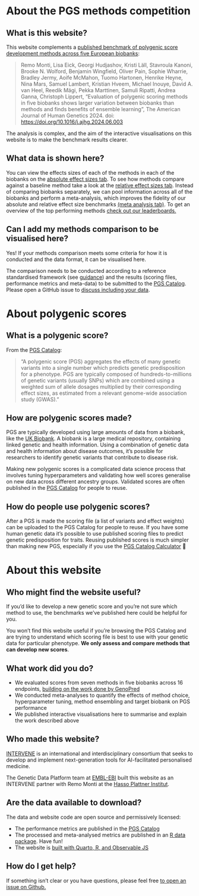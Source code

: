 # About the PGS methods competition

## What is this website?

This website complements a [published benchmark of polygenic score development methods across five European biobanks](https://doi.org/10.1101/2023.11.20.23298215):

> Remo Monti, Lisa Eick, Georgi Hudjashov, Kristi Läll, Stavroula Kanoni, Brooke N. Wolford, Benjamin Wingfield, Oliver Pain, Sophie Wharrie, Bradley Jermy, Aoife McMahon, Tuomo Hartonen, Henrike Heyne, Nina Mars, Samuel Lambert, Kristian Hveem, Michael Inouye, David A. van Heel, Reedik Mägi, Pekka Marttinen, Samuli Ripatti, Andrea Ganna, Christoph Lippert, "Evaluation of polygenic scoring methods in five biobanks shows larger variation between biobanks than methods and finds benefits of ensemble learning", The American Journal of Human Genetics 2024. doi: <https://doi.org/10.1016/j.ajhg.2024.06.003>

The analysis is complex, and the aim of the interactive visualisations on this website is to make the benchmark results clearer.

## What data is shown here? 

You can view the effects sizes of each of the methods in each of the biobanks on the [absolute effect sizes tab](effect-sizes.qmd). To see how methods compare against a baseline method take a look at the [relative effect sizes tab](relative.qmd). Instead of comparing biobanks separately, we can pool information across all of the biobanks and perform a meta-analysis, which improves the fidelity of our absolute and relative effect size benchmarks [(meta analysis tab)](meta.qmd). To get an overview of the top performing methods [check out our leaderboards.](leaderboard.qmd)

## Can I add my methods comparison to be visualised here?

Yes! If your methods comparison meets some criteria for how it is conducted and the data format, it can be visualised here. 

The comparison needs to be conducted according to a reference standardised framework (see [guidance](tutorials/guidance.qmd)) and the results (scoring files, performance metrics and meta-data) to be submitted to the [PGS Catalog](https://www.pgscatalog.org/about/#eligibility).  Please open a GitHub issue to [discuss including your data](https://github.com/intervene-EU-H2020/pgs-method-compare/issues/new?assignees=&labels=&projects=&template=add-benchmark-data.md&title=).

# About polygenic scores 

## What is a polygenic score?

From the [PGS Catalog](https://www.pgscatalog.org):

> "A polygenic score (PGS) aggregates the effects of many genetic variants into a single number which predicts genetic predisposition for a phenotype. PGS are typically composed of hundreds-to-millions of genetic variants (usually SNPs) which are combined using a weighted sum of allele dosages multiplied by their corresponding effect sizes, as estimated from a relevant genome-wide association study (GWAS)."

## How are polygenic scores made?

PGS are typically developed using large amounts of data from a biobank, like the [UK Biobank](https://www.ukbiobank.ac.uk). A biobank is a large medical repository, containing linked genetic and health information. Using a combination of genetic data and health information about disease outcomes, it's possible for researchers to identify genetic variants that contribute to disease risk.

Making new polygenic scores is a complicated data science process that involves tuning hyperparameters and validating how well scores generalise on new data across different ancestry groups. Validated scores are often published in the [PGS Catalog](https://www.pgscatalog.org) for people to reuse.

## How do people use polygenic scores?

After a PGS is made the scoring file (a list of variants and effect weights) can be uploaded to the PGS Catalog for people to reuse. If you have some human genetic data it's possible to use published scoring files to predict genetic predisposition for traits. Reusing published scores is much simpler than making new PGS, especially if you use the [PGS Catalog Calculator](https://github.com/PGScatalog/pgsc_calc) 👀

# About this website

## Who might find the website useful?

If you'd like to develop a new genetic score and you're not sure which method to use, the benchmarks we've published here could be helpful for you.

You won't find this website useful if you're browsing the PGS Catalog and are trying to understand which scoring file is best to use with your genetic data for particular phenotype. **We only assess and compare methods that can develop new scores**.

## What work did you do?

-   We evaluated scores from seven methods in five biobanks across 16 endpoints, [building on the work done by GenoPred](https://opain.github.io/GenoPred/)
-   We conducted meta-analyses to quantify the effects of method choice, hyperparameter tuning, method ensembling and target biobank on PGS performance
-   We published interactive visualisations here to summarise and explain the work described above

## Who made this website?

[INTERVENE](https://www.interveneproject.eu/who-we-are) is an international and interdisciplinary consortium that seeks to develop and implement next-generation tools for AI-facilitated personalised medicine.

The Genetic Data Platform team at [EMBL-EBI](https://www.ebi.ac.uk/) built this website as an INTERVENE partner with Remo Monti at the [Hasso Plattner Institut](https://hpi.de).

## Are the data available to download?

The data and website code are open source and permissively licensed:

-   The performance metrics are published in the [PGS Catalog](https://www.pgscatalog.org/publication/PGP000517/)
-   The processed and meta-analysed metrics are published in an [R data package](https://github.com/intervene-EU-H2020/pgsCompaR). Have fun!
-   The website is [built with Quarto, R, and Observable JS](https://github.com/intervene-EU-H2020/pgs-method-compare)

## How do I get help?

If something isn't clear or you have questions, please feel free [to open an issue on Github.](https://github.com/intervene-EU-H2020/pgs-method-compare/issues/new/choose)
